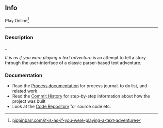 ## Info

[comment]: <> (   ![](images/it-is-as-if-you-were-playing-a-text-adventure-banner.png)   )

Play Online^[[pippinbarr.com/it-is-as-if-you-were-playing-a-text-adventure](https://www.pippinbarr.com/it-is-as-if-you-were-playing-a-text-adventure/)]

---

### Description

*...*

*It is as if you were playing a text adventure* is an attempt to tell a story through the user-interface of a classic parser-based text adventure.

### Documentation

* Read the [Process documentation](../process/) for process journal, to do list, and related work
* Read the [Commit History](https://github.com/pippinbarr/it-is-as-if-you-were-playing-a-text-adventure/commits/main) for step-by-step information about how the project was built
* Look at the [Code Repository](https://github.com/pippinbarr/it-is-as-if-you-were-playing-a-text-adventure) for source code etc.